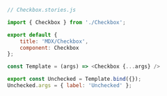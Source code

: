 ```js
// Checkbox.stories.js

import { Checkbox } from './Checkbox';

export default { 
    title: 'MDX/Checkbox', 
    component: Checkbox
};

const Template = (args) => <Checkbox {...args} />

export const Unchecked = Template.bind({});
Unchecked.args = { label: 'Unchecked' };
```